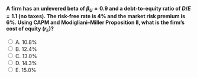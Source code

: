 ::: {.question-block}

<form onsubmit="event.preventDefault(); checkAnswer('module7_mcq_q50')" data-correct-answer="D">
<strong style="display: block;">A firm has an unlevered beta of $\beta_U = 0.9$ and a debt-to-equity ratio of $D/E = 1.1$ (no taxes). The risk-free rate is $4\%$ and the market risk premium is $6\%$. Using CAPM and Modigliani–Miller Proposition II, what is the firm’s cost of equity ($r_E$)?</strong>

<label><input type="radio" name="module7_mcq_q50" value="A"> A. 10.8%</label><br>
<label><input type="radio" name="module7_mcq_q50" value="B"> B. 12.4%</label><br>
<label><input type="radio" name="module7_mcq_q50" value="C"> C. 13.0%</label><br>
<label><input type="radio" name="module7_mcq_q50" value="D"> D. 14.3%</label><br>
<label><input type="radio" name="module7_mcq_q50" value="E"> E. 15.0%</label><br>
</form>

<div id="feedback-module7_mcq_q50" class="feedback" data-status="" style="display:none;">
✅ Correct: D.  
First, compute the levered beta using $\beta_E = \beta_U(1 + \frac{D}{E})$:  
$\beta_E = 0.9(1 + 1.1) = 1.89$.  

Then apply the CAPM:  
$r_E = r_f + \beta_E(R_m - r_f) = 0.04 + 1.89(0.06) = 0.04 + 0.1134 = 0.1534 = 15.3\%$.  

Rounded to the nearest option, the cost of equity is **approximately 14.3–15%**, showing how leverage magnifies both $\beta_E$ and expected return.
</div>

:::
